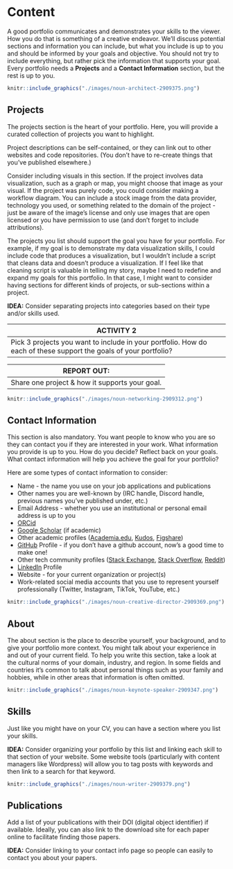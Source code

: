 # Content

A good portfolio communicates and demonstrates your skills to the viewer. How you do that is something of a creative endeavor. We'll discuss potential sections and information you can include, but what you include is up to you and should be informed by your goals and objective. You should not try to include everything, but rather pick the information that supports your goal. Every portfolio needs a **Projects** and a **Contact Information** section, but the rest is up to you.

```r
knitr::include_graphics("./images/noun-architect-2909375.png")
```

## Projects

The projects section is the heart of your portfolio. Here, you will provide a curated collection of projects you want to highlight. 

Project descriptions can be self-contained, or they can link out to other websites and code repositories. (You don't have to re-create things that you've published elsewhere.)

Consider including visuals in this section. If the project involves data visualization, such as a graph or map, you might choose that image as your visual. If the project was purely code, you could consider making a workflow diagram. You can include a stock image from the data provider, technology you used, or something related to the domain of the project - just be aware of the image's license and only use images that are open licensed or you have permission to use (and don't forget to include attributions).

The projects you list should support the goal you have for your portfolio. For example, if my goal is to demonstrate my data visualization skills, I could include code that produces a visualization, but I wouldn't include a script that cleans data and doesn't produce a visualization. If I feel like that cleaning script is valuable in telling my story, maybe I need to redefine and expand my goals for this portfolio. In that case, I might want to consider having sections for different kinds of projects, or sub-sections within a project.

**IDEA:** Consider separating projects into categories based on their type and/or skills used.


| **ACTIVITY 2** | 
|------------|
|Pick 3 projects you want to include in your portfolio. How do each of these support the goals of your portfolio?|

|**REPORT OUT: **|
|------------|
| Share one project & how it supports your goal.|

```r
knitr::include_graphics("./images/noun-networking-2909312.png")
```

## Contact Information

This section is also mandatory. You want people to know who you are so they can contact you if they are interested in your work. What information you provide is up to you. How do you decide? Reflect back on your goals. What contact information will help you achieve the goal for your portfolio? 

Here are some types of contact information to consider:

* Name - the name you use on your job applications and publications
* Other names you are well-known by (IRC handle, Discord handle, previous names you've published under, etc.)
* Email Address - whether you use an institutional or personal email address is up to you
* [ORCid](https://orcid.org/)
* [Google Scholar](https://scholar.google.com/) (if academic)
* Other academic profiles ([Academia.edu](https://www.academia.edu/), [Kudos](https://www.growkudos.com/), [Figshare](https://figshare.com/))
* [GitHub](https://github.com/) Profile - if you don't have a github account, now's a good time to make one!
* Other tech community profiles ([Stack Exchange](https://stackexchange.com/), [Stack Overflow](https://stackoverflow.com/), [Reddit](https://www.reddit.com/))
* [LinkedIn](https://www.linkedin.com) Profile
* Website - for your current organization or project(s)
* Work-related social media accounts that you use to represent yourself professionally (Twitter, Instagram, TikTok, YouTube, etc.)

```r
knitr::include_graphics("./images/noun-creative-director-2909369.png")
```

## About

The about section is the place to describe yourself, your background, and to give your portfolio more context. You might talk about your experience in and out of your current field. To help you write this section, take a look at the cultural norms of your domain, industry, and region. In some fields and countries it's common to talk about personal things such as your family and hobbies, while in other areas that information is often omitted.

```r
knitr::include_graphics("./images/noun-keynote-speaker-2909347.png")
```

## Skills

Just like you might have on your CV, you can have a section where you list your skills.

**IDEA:** Consider organizing your portfolio by this list and linking each skill to that section of your website. Some website tools (particularly with content managers like Wordpress) will allow you to tag posts with keywords and then link to a search for that keyword.

```r
knitr::include_graphics("./images/noun-writer-2909379.png")
```

## Publications

Add a list of your publications with their DOI (digital object identifier) if available. Ideally, you can also link to the download site for each paper online to facilitate finding those papers. 

**IDEA:** Consider linking to your contact info page so people can easily to contact you about your papers.
